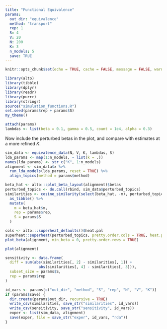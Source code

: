 ```yaml
---
title: "Functional Equivalence"
params:
  out_dir: "equivalence"
  method: "transport"
  rep: 1
  S: 4
  V: 20
  N: 200
  K: 3
  n_models: 5
  save: TRUE
---
```


```r
knitr::opts_chunk$set(echo = TRUE, cache = FALSE, message = FALSE, warning = FALSE, fig.width = 5, fig.height = 2)
```

```r
library(alto)
library(tibble)
library(dplyr)
library(readr)
library(purrr)
library(stringr)
source("simulation_functions.R")
set.seed(params$rep + params$S)
my_theme()
```

```r
attach(params)
lambdas <- list(beta = 0.1, gamma = 0.5, count = 1e4, alpha = 0.3)
```

Now include the perturbed betas in the plot, and compare with estimates at a
more refined $K$.

```r
sim_data <- equivalence_data(N, V, K, lambdas, S)
lda_params <- map(1:n_models, ~ list(k = .))
names(lda_params) <- str_c("K", 1:n_models)
alignment <- sim_data$x %>%
  run_lda_models(lda_params, reset = TRUE) %>%
  align_topics(method = params$method)
```

```r
beta_hat <- alto:::plot_beta_layout(alignment)$betas
perturbed_topics <- do.call(rbind, sim_data$perturbed_topics)
similarities <- cosine_similarity(select(beta_hat, -m), perturbed_topics) %>%
  as_tibble() %>%
  mutate(
    m = beta_hat$m,
    rep = params$rep,
    S = params$S
  )
```

```r
cols <- alto:::superheat_defaults()$heat.pal
superheat::superheat(perturbed_topics, pretty.order.cols = TRUE, heat.pal = cols)
plot_beta(alignment, min_beta = 0, pretty.order.rows = TRUE)
```

```r
plot(alignment)
```

```r
sensitivity <- data.frame(
  diff = sum(abs(similarities[, 2] - similarities[, 1]) +
               abs(similarities[, 4] - similarities[, 3])),
  subset_size = params$S,
  rep = params$rep
)
```

```r
id_vars <- params[c("out_dir", "method", "S", "rep", "N", "V", "K")]
if (params$save) {
  dir.create(params$out_dir, recursive = TRUE)
  write_csv(similarities, save_str("similarities", id_vars))
  write_csv(sensitivity, save_str("sensitivity", id_vars))
  exper <- list(sim_data, alignment)
  save(exper, file = save_str("exper", id_vars, "rda"))
}
```
